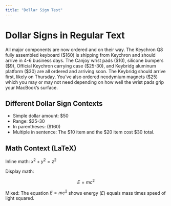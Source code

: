 ```yaml
---
title: "Dollar Sign Test"
---
```


# Dollar Signs in Regular Text

All major components are now ordered and on their way. The Keychron Q8 fully assembled keyboard ($160) is shipping from Keychron and should arrive in 4-6 business days. The Canjoy wrist pads ($10), silicone bumpers ($9), Official Keychron carrying case ($25-30), and Keybridg aluminum platform ($30) are all ordered and arriving soon. The Keybridg should arrive first, likely on Thursday. You've also ordered neodymium magnets ($25) which you may or may not need depending on how well the wrist pads grip your MacBook's surface.

## Different Dollar Sign Contexts

- Simple dollar amount: $50
- Range: $25-30
- In parentheses: ($160)
- Multiple in sentence: The $10 item and the $20 item cost $30 total.

## Math Context (LaTeX)

Inline math: $x^2 + y^2 = z^2$

Display math:

$$
E = mc^2
$$

Mixed: The equation $E = mc^2$ shows energy ($E$) equals mass times speed of light squared.

